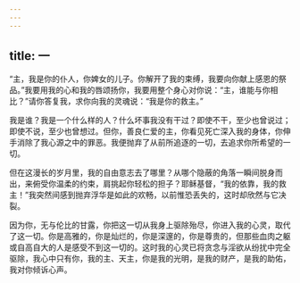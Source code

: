 ```yaml
---
---
---
```

title: 一
---

“主，我是你的仆人，你婢女的儿子。你解开了我的束缚，我要向你献上感恩的祭品。”我要用我的心和我的唇颂扬你，我要用整个身心对你说：“主，谁能与你相比？”请你答复我，求你向我的灵魂说：“我是你的救主。”

我是谁？我是一个什么样的人？什么坏事我没有干过？即使不干，至少也曾说过；即使不说，至少也曾想过。但你，善良仁爱的主，你看见死亡深入我的身体，你伸手消除了我心源之中的罪恶。我便抛弃了从前所追逐的一切，去追求你所希望的一切。

但在这漫长的岁月里，我的自由意志去了哪里？从哪个隐蔽的角落一瞬间脱身而出，来俯受你温柔的约束，肩挑起你轻松的担子？耶稣基督，“我的依靠，我的救主！”我突然间感到抛弃浮华是如此的欢畅，以前惟恐丢失的，这时却欣然与它决裂。

因为你，无与伦比的甘露，你把这一切从我身上驱除殆尽，你进入我的心灵，取代了这一切。你是高雅的，你是灿烂的，你是深邃的，你是尊贵的，但那些血肉之躯或自高自大的人是感受不到这一切的。这时我的心灵已将贪念与淫欲从纷扰中完全驱除，我心中只有你，我的主、天主，你是我的光明，是我的财产，是我的助佑，我对你倾诉心声。